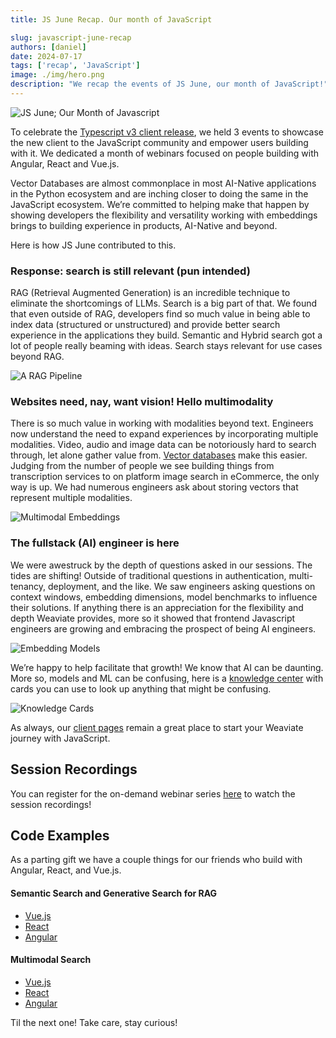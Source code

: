 ```yaml
---
title: JS June Recap. Our month of JavaScript

slug: javascript-june-recap
authors: [daniel]
date: 2024-07-17
tags: ['recap', 'JavaScript']
image: ./img/hero.png
description: "We recap the events of JS June, our month of JavaScript!"
---
```


![JS June; Our Month of Javascript](./img/hero.png)


To celebrate the [Typescript v3 client release](https://weaviate.io/blog/typescript-client-stable-release), we held 3 events to showcase the new client to the JavaScript community and empower users building with it. We dedicated a month of webinars focused on people building with Angular, React and Vue.js.

Vector Databases are almost commonplace in most AI-Native applications in the Python ecosystem and are inching closer to doing the same in the JavaScript ecosystem. We’re committed to helping make that happen by showing developers the flexibility and versatility working with embeddings brings to building experience in products, AI-Native and beyond.

Here is how JS June contributed to this.

### Response: search is still relevant (pun intended)

RAG (Retrieval Augmented Generation) is an incredible technique to eliminate the shortcomings of LLMs. Search is a big part of that. We found that even outside of RAG, developers find so much value in being able to index data (structured or unstructured) and provide better search experience in the applications they build. Semantic and Hybrid search got a lot of people really beaming with ideas. Search stays relevant for use cases beyond RAG. 

![A RAG Pipeline](./img/rag.png)


### Websites need, nay, want vision! Hello multimodality

There is so much value in working with modalities beyond text. Engineers now understand the need to expand experiences by incorporating multiple modalities. Video, audio and image data can be notoriously hard to search through, let alone gather value from. [Vector databases](https://weaviate.io/blog/what-is-a-vector-database) make this easier. Judging from the number of people we see building things from transcription services to on platform image search in eCommerce, the only way is up. We had numerous engineers ask about storing vectors that represent multiple modalities.

![Multimodal Embeddings](./img/multimodal.png)


### The fullstack (AI) engineer is here

We were awestruck by the depth of questions asked in our sessions. The tides are shifting! Outside of traditional questions in authentication, multi-tenancy, deployment, and the like. We saw engineers asking questions on context windows, embedding dimensions, model benchmarks to influence their solutions. If anything there is an appreciation for the flexibility and depth Weaviate provides, more so it showed that frontend Javascript engineers are growing and embracing the prospect of being AI engineers. 

![Embedding Models](./img/models.png)


We’re happy to help facilitate that growth! We know that AI can be daunting. More so, models and ML can be confusing, here is a [knowledge center](https://weaviate.io/learn/knowledgecards) with cards you can use to look up anything that might be confusing.


![Knowledge Cards](./img/knowledge-cards.gif)


As always, our [client pages](https://docs.weaviate.io/weaviate/client-libraries/typescript/typescript-v3) remain a great place to start your Weaviate journey with JavaScript.

## Session Recordings

You can register for the on-demand webinar series [here](https://events.weaviate.io/js-june-24) to watch the session recordings!

## Code Examples

As a parting gift we have a couple things for our friends who build with Angular, React, and Vue.js.


#### Semantic Search and Generative Search for RAG
- [Vue.js](https://github.com/weaviate-tutorials/nuxt-vector-search)
- [React](https://github.com/weaviate-tutorials/next-vector-search)
- [Angular](https://github.com/weaviate-tutorials/angular-search)


#### Multimodal Search
- [Vue.js](https://github.com/weaviate-tutorials/nuxt-multimodal-search)
- [React](https://github.com/weaviate-tutorials/next-multimodal-search-demo)
- [Angular](https://github.com/weaviate-tutorials/angular-search)


Til the next one! Take care, stay curious! 



<WhatsNext />
